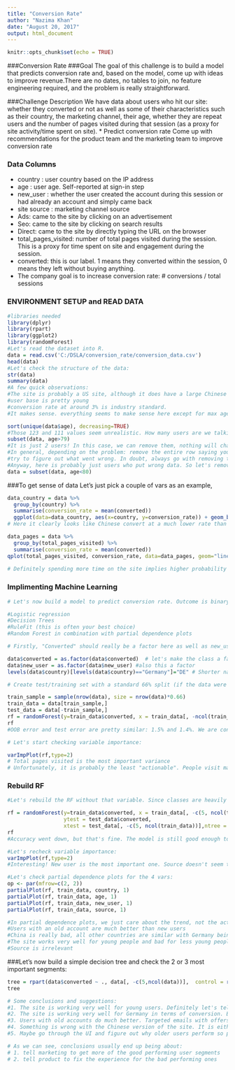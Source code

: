 ```yaml
---
title: "Conversion Rate"
author: "Nazima Khan"
date: "August 20, 2017"
output: html_document
---
```


```r
knitr::opts_chunk$set(echo = TRUE)
```
###Conversion Rate
###Goal
 The goal of this challenge is to build a model that predicts conversion rate and, based on the model, come up with ideas to improve revenue.There are no dates, no tables to join, no feature engineering required, and the problem is really straightforward. 
 
###Challenge Description
We have data about users who hit our site: whether they converted or not as well as some of their characteristics such as their country, the marketing channel, their age, whether they are repeat users and the number of pages visited during that session (as a proxy for site activity/time spent on site). 
* Predict conversion rate Come up with recommendations for the product team and the marketing team to improve conversion rate 

### Data Columns
* country : user country based on the IP address 
* age : user age. Self-reported at sign-in step 
* new_user : whether the user created the account during this session or had already an account and simply came back
* site source : marketing channel source 
* Ads: came to the site by clicking on an advertisement 
* Seo: came to the site by clicking on search results 
* Direct: came to the site by directly typing the URL on the browser 
* total_pages_visited: number of total pages visited during the session. This is a proxy for time spent on site and engagement during the session. 
* converted: this is our label. 1 means they converted within the session, 0 means they left without buying anything.
* The company goal is to increase conversion rate: # conversions / total sessions

### ENVIRONMENT SETUP and READ DATA
```r
#libraries needed 
library(dplyr)  
library(rpart) 
library(ggplot2) 
library(randomForest)
#Let's read the dataset into R.
data = read.csv('C:/DSLA/conversion_rate/conversion_data.csv')
head(data)
#Let's check the structure of the data:
str(data)
summary(data)
#A few quick observations: 
#The site is probably a US site, although it does have a large Chinese user base as well 
#user base is pretty young 
#conversion rate at around 3% is industry standard. 
#It makes sense. everything seems to make sense here except for max age 123 yrs! Let's investigate 

sort(unique(data$age), decreasing=TRUE)
#Those 123 and 111 values seem unrealistic. How many users are we talking about:
subset(data, age>79)
#It is just 2 users! In this case, we can remove them, nothing will change. 
#In general, depending on the problem: remove the entire row saying you don't trust the data treat those values as NAs if there is a pattern, 
#try to figure out what went wrong. In doubt, always go with removing the row. It is the safest choice.
#Anyway, here is probably just users who put wrong data. So let's remove them:
data = subset(data, age<80)

```

###To get sense of data Let's just pick a couple of vars as an example, 
```r
data_country = data %>%                             
  group_by(country) %>%                                
  summarise(conversion_rate = mean(converted))   
  ggplot(data=data_country, aes(x=country, y=conversion_rate)) + geom_bar(stat = "identity", aes(fill = country))
# Here it clearly looks like Chinese convert at a much lower rate than other countries!

data_pages = data %>%  
  group_by(total_pages_visited) %>%    
  summarise(conversion_rate = mean(converted)) 
qplot(total_pages_visited, conversion_rate, data=data_pages, geom="line")
  
# Definitely spending more time on the site implies higher probability of conversion
```

### Implimenting Machine Learning
```r
# Let's now build a model to predict conversion rate. Outcome is binary and you care about insightsto give product and marketing team some ideas. We will probably choose among thefollowing models:

#Logistic regression 
#Decision Trees 
#RuleFit (this is often your best choice)
#Random Forest in combination with partial dependence plots

# Firstly, "Converted" should really be a factor here as well as new_user. So let's change them:

data$converted = as.factor(data$converted)  # let's make the class a factor 
data$new_user = as.factor(data$new_user) #also this a factor
levels(data$country)[levels(data$country)=="Germany"]="DE" # Shorter name, easier to plot.
```

```r
# Create test/training set with a standard 66% split (if the data were too small, I would cross-validate) and then build the forest with standard values for the 3 most important parameters (100 trees, trees as large as possible, 3 random variables selected at each split).

train_sample = sample(nrow(data), size = nrow(data)*0.66) 
train_data = data[train_sample,] 
test_data = data[-train_sample,] 
rf = randomForest(y=train_data$converted, x = train_data[, -ncol(train_data)],  ytest = test_data$converted, xtest = test_data[, -ncol(test_data)],ntree = 100, mtry = 3, keep.forest = TRUE) 
rf
#OOB error and test error are pretty similar: 1.5% and 1.4%. We are confident we are not overfitting. Error is pretty low. However, we started from a 97% accuracy (that's the case if we classified everything as "non converted"). So, 98.5% is good, but nothing shocking. Indeed, 30% of conversions are predicted as "non conversion". 

# Let's start checking variable importance:

varImpPlot(rf,type=2)
# Total pages visited is the most important variance
# Unfortunately, it is probably the least "actionable". People visit many pages cause they already want to buy. Also, in order to buy you have to click on multiple pages.
```

### Rebuild RF
```r
#Let's rebuild the RF without that variable. Since classes are heavily unbalanced and we don't have that very powerful variable anymore, let's change the weight a bit, just to make sure we will get something classified as 1.

rf = randomForest(y=train_data$converted, x = train_data[, -c(5, ncol(train_data))], 
                  ytest = test_data$converted, 
                  xtest = test_data[, -c(5, ncol(train_data))],ntree = 100, mtry = 3,keep.forest = TRUE, classwt = c(0.7,0.3)) 
rf
#Accuracy went down, but that's fine. The model is still good enough to give us insights. 

#Let's recheck variable importance:
varImpPlot(rf,type=2)
#Interesting! New user is the most important one. Source doesn't seem to matter at all. 

#Let's check partial dependence plots for the 4 vars:
op <- par(mfrow=c(2, 2)) 
partialPlot(rf, train_data, country, 1) 
partialPlot(rf, train_data, age, 1) 
partialPlot(rf, train_data, new_user, 1) 
partialPlot(rf, train_data, source, 1)

#In partial dependence plots, we just care about the trend, not the actual y value. So this shows that: 
#Users with an old account are much better than new users 
#China is really bad, all other countries are similar with Germany being the best 
#The site works very well for young people and bad for less young people (>30 yrs old) 
#Source is irrelevant 
```

###Let's now build a simple decision tree and check the 2 or 3 most important segments:
```r
tree = rpart(data$converted ~ ., data[, -c(5,ncol(data))],  control = rpart.control(maxdepth = 3),parms = list(prior = c(0.7, 0.3))) 
tree

# Some conclusions and suggestions: 
#1. The site is working very well for young users. Definitely let's tell marketing to advertise and use marketing channel which are more likely to reach young people. 
#2. The site is working very well for Germany in terms of conversion. But the summary showed that there are few Germans coming to the site: way less than UK, despite a larger population. Again, marketing should get more Germans. Big opportunity. 
#3. Users with old accounts do much better. Targeted emails with offers to bring them back to the site could be a good idea to try. 
#4. Something is wrong with the Chinese version of the site. It is either poorly translated, doesn't fit the local culture, some payment issue or maybe it is just in English! Given how many users are based in China, fixing this should be a top priority. Huge opportunity. 
#5. Maybe go through the UI and figure out why older users perform so poorly? From 30 y/o conversion clearly starts dropping. #6. If I know someone has visited many pages, but hasn't converted, she almost surely has high purchase intent. I could email her targeted offers or sending her reminders. Overall, these are probably the easiest users to make convert. 

# As we can see, conclusions usually end up being about: 
# 1. tell marketing to get more of the good performing user segments 
# 2. tell product to fix the experience for the bad performing ones
```

















 




  





  



